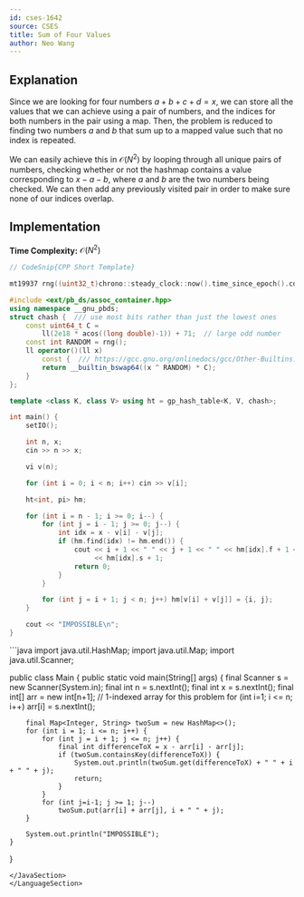 ```yaml
---
id: cses-1642
source: CSES
title: Sum of Four Values
author: Neo Wang
---
```


## Explanation

Since we are looking for four numbers $a + b + c + d = x$, we can store all the
values that we can achieve using a pair of numbers, and the indices for both
numbers in the pair using a map. Then, the problem is reduced to finding two
numbers $a$ and $b$ that sum up to a mapped value such that no index is
repeated.

We can easily achieve this in $\mathcal{O}(N^2)$ by looping through all unique
pairs of numbers, checking whether or not the hashmap contains a value
corresponding to $x - a - b$, where $a$ and $b$ are the two numbers being
checked. We can then add any previously visited pair in order to make sure none
of our indices overlap.

## Implementation

**Time Complexity:** $\mathcal{O}(N^2)$

<LanguageSection>

<CPPSection>

```cpp
// CodeSnip{CPP Short Template}

mt19937 rng((uint32_t)chrono::steady_clock::now().time_since_epoch().count());

#include <ext/pb_ds/assoc_container.hpp>
using namespace __gnu_pbds;
struct chash {  /// use most bits rather than just the lowest ones
	const uint64_t C =
	    ll(2e18 * acos((long double)-1)) + 71;  // large odd number
	const int RANDOM = rng();
	ll operator()(ll x)
	    const {  /// https://gcc.gnu.org/onlinedocs/gcc/Other-Builtins.html
		return __builtin_bswap64((x ^ RANDOM) * C);
	}
};

template <class K, class V> using ht = gp_hash_table<K, V, chash>;

int main() {
	setIO();

	int n, x;
	cin >> n >> x;

	vi v(n);

	for (int i = 0; i < n; i++) cin >> v[i];

	ht<int, pi> hm;

	for (int i = n - 1; i >= 0; i--) {
		for (int j = i - 1; j >= 0; j--) {
			int idx = x - v[i] - v[j];
			if (hm.find(idx) != hm.end()) {
				cout << i + 1 << " " << j + 1 << " " << hm[idx].f + 1 << " "
				     << hm[idx].s + 1;
				return 0;
			}
		}

		for (int j = i + 1; j < n; j++) hm[v[i] + v[j]] = {i, j};
	}

	cout << "IMPOSSIBLE\n";
}
```

</CPPSection>
<JavaSection>
```java
import java.util.HashMap;
import java.util.Map;
import java.util.Scanner;

public class Main {
    public static void main(String[] args) {
        final Scanner s = new Scanner(System.in);
        final int n = s.nextInt();
        final int x = s.nextInt();
        final int[] arr = new int[n+1];     // 1-indexed array for this problem
        for (int i=1; i <= n; i++) arr[i] = s.nextInt();

        final Map<Integer, String> twoSum = new HashMap<>();
        for (int i = 1; i <= n; i++) {
            for (int j = i + 1; j <= n; j++) {
                final int differenceToX = x - arr[i] - arr[j];
                if (twoSum.containsKey(differenceToX)) {
                    System.out.println(twoSum.get(differenceToX) + " " + i + " " + j);
                    return;
                }
            }
            for (int j=i-1; j >= 1; j--)
                twoSum.put(arr[i] + arr[j], i + " " + j);
        }

        System.out.println("IMPOSSIBLE");
    }
}
```
</JavaSection>
</LanguageSection>
